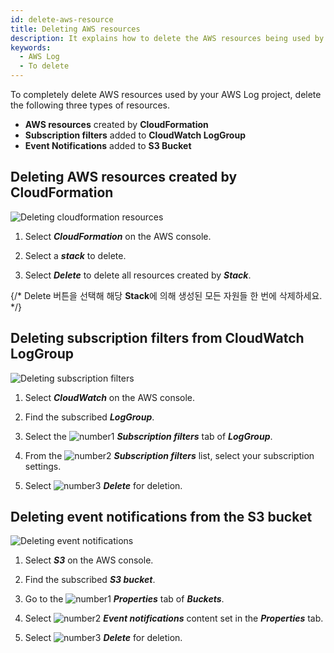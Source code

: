 ```yaml
---
id: delete-aws-resource
title: Deleting AWS resources
description: It explains how to delete the AWS resources being used by the WhaTap AWS Log project.
keywords:
  - AWS Log
  - To delete
---
```



To completely delete AWS resources used by your AWS Log project, delete the following three types of resources.

- **AWS resources** created by **CloudFormation**
- **Subscription filters** added to **CloudWatch LogGroup**
- **Event Notifications** added to **S3 Bucket**

## Deleting AWS resources created by CloudFormation

![Deleting cloudformation resources](/img/aws-log-cloudformation-resource.png)

1. Select **_CloudFormation_** on the AWS console.

2. Select a **_stack_** to delete.

3. Select **_Delete_** to delete all resources created by **_Stack_**.

{/* Delete 버튼을 선택해 해당 **Stack**에 의해 생성된 모든 자원들 한 번에 삭제하세요. */}

## Deleting subscription filters from CloudWatch LogGroup

![Deleting subscription filters](/img/aws-log-delete-subscription-filter.png)

1. Select **_CloudWatch_** on the AWS console. 

2. Find the subscribed **_LogGroup_**.

3. Select the ![number1](/img/number-01.png) **_Subscription filters_** tab of **_LogGroup_**. 

4. From the ![number2](/img/number-02.png) **_Subscription filters_** list, select your subscription settings. 

5. Select ![number3](/img/number-03.png) **_Delete_** for deletion.

## Deleting event notifications from the S3 bucket

![Deleting event notifications](/img/aws-log-delete-event-notification.png)

1. Select **_S3_** on the AWS console. 

2. Find the subscribed **_S3 bucket_**.

3. Go to the ![number1](/img/number-01.png) **_Properties_** tab of **_Buckets_**. 

4. Select ![number2](/img/number-02.png) **_Event notifications_** content set in the **_Properties_** tab. 

5. Select ![number3](/img/number-03.png) **_Delete_** for deletion.
